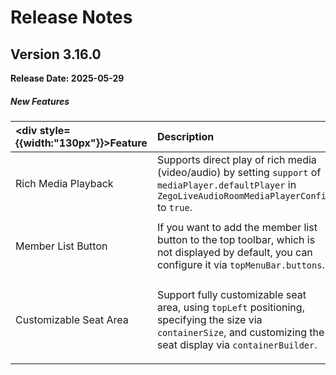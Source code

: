 # Release Notes

## Version 3.16.0

**Release Date: 2025-05-29**

<h5>New Features</h5>

| <div style={{width:"130px"}}>Feature</div> |Description | <div style={{width:"200px"}}>Related APIs</div> |
| :------------------------------------------ | :----------- | :------------ |
| Rich Media Playback | Supports direct play of rich media (video/audio) by setting `support` of `mediaPlayer.defaultPlayer` in `ZegoLiveAudioRoomMediaPlayerConfig` to `true`. | <ul><li>[ZegoLiveStreamingMediaPlayerConfig](https://pub.dev/documentation/zego_uikit_prebuilt_live_audio_room/latest/zego_uikit_prebuilt_live_audio_room/ZegoLiveAudioRoomMediaPlayerConfig-class.html)</li><li>[ZegoLiveStreamingMediaPlayerDefaultPlayerConfig](https://pub.dev/documentation/zego_uikit_prebuilt_live_audio_room/latest/zego_uikit_prebuilt_live_audio_room/ZegoLiveAudioRoomMediaPlayerDefaultPlayerConfig-class.html)</li></ul> |
| Member List Button | If you want to add the member list button to the top toolbar, which is not displayed by default, you can configure it via `topMenuBar.buttons`. | <ul><li>[ZegoLiveAudioRoomTopMenuBarConfig > buttons](https://pub.dev/documentation/zego_uikit_prebuilt_live_audio_room/latest/zego_uikit_prebuilt_live_audio_room/ZegoLiveAudioRoomTopMenuBarConfig/buttons.html)</li><li>[ZegoLiveAudioRoomMenuBarButtonName > showMemberListButton](https://pub.dev/documentation/zego_uikit_prebuilt_live_audio_room/latest/zego_uikit_prebuilt_live_audio_room/ZegoLiveAudioRoomMenuBarButtonName.html#showMemberListButton)</li></ul> |
| Customizable Seat Area | Support fully customizable seat area, using `topLeft` positioning, specifying the size via `containerSize`, and customizing the seat display via `containerBuilder`. | <ul><li>[ZegoUIKitPrebuiltLiveAudioRoomConfig > ZegoLiveAudioRoomSeatConfig](https://pub.dev/documentation/zego_uikit_prebuilt_live_audio_room/latest/zego_uikit_prebuilt_live_audio_room/ZegoLiveAudioRoomSeatConfig-class.html)</li><li>[ZegoLiveAudioRoomSeatConfig > topLeft](https://pub.dev/documentation/zego_uikit_prebuilt_live_audio_room/latest/zego_uikit_prebuilt_live_audio_room/ZegoLiveAudioRoomSeatConfig/topLeft.html)</li><li>[ZegoLiveAudioRoomSeatConfig > containerSize](https://pub.dev/documentation/zego_uikit_prebuilt_live_audio_room/latest/zego_uikit_prebuilt_live_audio_room/ZegoLiveAudioRoomSeatConfig/containerSize.html)</li><li>[ZegoLiveAudioRoomSeatConfig > containerBuilder](https://pub.dev/documentation/zego_uikit_prebuilt_live_audio_room/latest/zego_uikit_prebuilt_live_audio_room/ZegoLiveAudioRoomSeatConfig/containerBuilder.html)</li></ul> |
